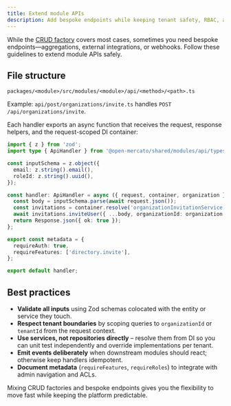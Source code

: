 ```yaml
---
title: Extend module APIs
description: Add bespoke endpoints while keeping tenant safety, RBAC, and validation consistent.
---
```


While the [CRUD factory](./crud-factory) covers most cases, sometimes you need bespoke endpoints—aggregations, external integrations, or webhooks. Follow these guidelines to extend module APIs safely.

## File structure

```
packages/<module>/src/modules/<module>/api/<method>/<path>.ts
```

Example: `api/post/organizations/invite.ts` handles `POST /api/organizations/invite`.

Each handler exports an async function that receives the request, response helpers, and the request-scoped DI container:

```ts title="api/post/organizations/invite.ts"
import { z } from 'zod';
import type { ApiHandler } from '@open-mercato/shared/modules/api/types';

const inputSchema = z.object({
  email: z.string().email(),
  roleId: z.string().uuid(),
});

const handler: ApiHandler = async ({ request, container, organization }) => {
  const body = inputSchema.parse(await request.json());
  const invitations = container.resolve('organizationInvitationService');
  await invitations.inviteUser({ ...body, organizationId: organization.id });
  return Response.json({ ok: true });
};

export const metadata = {
  requireAuth: true,
  requireFeatures: ['directory.invite'],
};

export default handler;
```

## Best practices

- **Validate all inputs** using Zod schemas colocated with the entity or service they touch.
- **Respect tenant boundaries** by scoping queries to `organizationId` or `tenantId` from the request context.
- **Use services, not repositories directly** – resolve them from DI so you can unit test independently and override implementations per tenant.
- **Emit events deliberately** when downstream modules should react; otherwise keep handlers idempotent.
- **Document metadata** (`requireFeatures`, `requireRoles`) to integrate with admin navigation and ACLs.

Mixing CRUD factories and bespoke endpoints gives you the flexibility to move fast while keeping the platform predictable.
